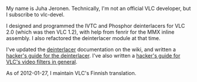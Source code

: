 My name is Juha Jeronen. Technically, I'm not an official VLC developer, but I subscribe to vlc-devel.

I designed and programmed the IVTC and Phosphor deinterlacers for VLC 2.0 (which was then VLC 1.2), with help from fenrir for the MMX inline assembly. I also refactored the deinterlacer module at that time.

I've updated the [[Deinterlacing|deinterlacer]] documentation on the wiki, and written a [[Hacker_Guide/Video_Filters/Deinterlace|hacker's guide for the deinterlacer]]. I've also written a [[Hacker_Guide/Video_Filters|hacker's guide for VLC's video filters in general]].

As of 2012-01-27, I maintain VLC's Finnish translation.